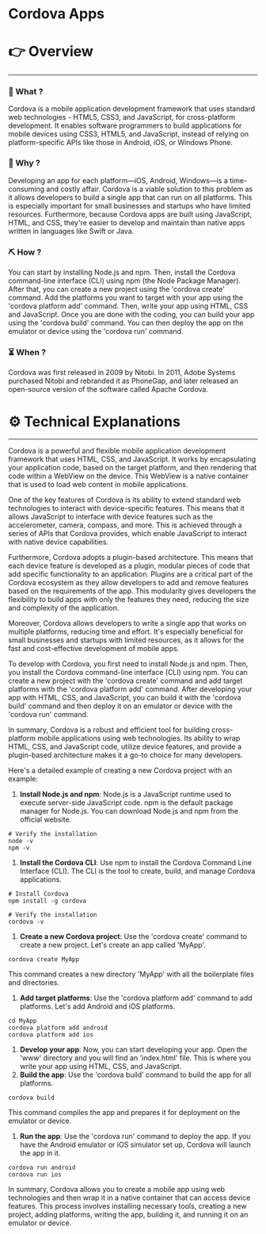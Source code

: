 # Cordova Apps


# 👉 Overview

---

### 👀 What ?

Cordova is a mobile application development framework that uses standard web technologies - HTML5, CSS3, and JavaScript, for cross-platform development. It enables software programmers to build applications for mobile devices using CSS3, HTML5, and JavaScript, instead of relying on platform-specific APIs like those in Android, iOS, or Windows Phone.


### 🧐 Why ?

Developing an app for each platform—iOS, Android, Windows—is a time-consuming and costly affair. Cordova is a viable solution to this problem as it allows developers to build a single app that can run on all platforms. This is especially important for small businesses and startups who have limited resources. Furthermore, because Cordova apps are built using JavaScript, HTML, and CSS, they're easier to develop and maintain than native apps written in languages like Swift or Java.


### ⛏️ How ?

You can start by installing Node.js and npm. Then, install the Cordova command-line interface (CLI) using npm (the Node Package Manager). After that, you can create a new project using the 'cordova create' command. Add the platforms you want to target with your app using the 'cordova platform add' command. Then, write your app using HTML, CSS and JavaScript. Once you are done with the coding, you can build your app using the 'cordova build' command. You can then deploy the app on the emulator or device using the 'cordova run' command.


### ⏳ When ?

Cordova was first released in 2009 by Nitobi. In 2011, Adobe Systems purchased Nitobi and rebranded it as PhoneGap, and later released an open-source version of the software called Apache Cordova.


# ⚙️ Technical Explanations

---

Cordova is a powerful and flexible mobile application development framework that uses HTML, CSS, and JavaScript. It works by encapsulating your application code, based on the target platform, and then rendering that code within a WebView on the device. This WebView is a native container that is used to load web content in mobile applications.

One of the key features of Cordova is its ability to extend standard web technologies to interact with device-specific features. This means that it allows JavaScript to interface with device features such as the accelerometer, camera, compass, and more. This is achieved through a series of APIs that Cordova provides, which enable JavaScript to interact with native device capabilities.

Furthermore, Cordova adopts a plugin-based architecture. This means that each device feature is developed as a plugin, modular pieces of code that add specific functionality to an application. Plugins are a critical part of the Cordova ecosystem as they allow developers to add and remove features based on the requirements of the app. This modularity gives developers the flexibility to build apps with only the features they need, reducing the size and complexity of the application.

Moreover, Cordova allows developers to write a single app that works on multiple platforms, reducing time and effort. It's especially beneficial for small businesses and startups with limited resources, as it allows for the fast and cost-effective development of mobile apps.

To develop with Cordova, you first need to install Node.js and npm. Then, you install the Cordova command-line interface (CLI) using npm. You can create a new project with the 'cordova create' command and add target platforms with the 'cordova platform add' command. After developing your app with HTML, CSS, and JavaScript, you can build it with the 'cordova build' command and then deploy it on an emulator or device with the 'cordova run' command.

In summary, Cordova is a robust and efficient tool for building cross-platform mobile applications using web technologies. Its ability to wrap HTML, CSS, and JavaScript code, utilize device features, and provide a plugin-based architecture makes it a go-to choice for many developers.

Here's a detailed example of creating a new Cordova project with an example:

1. **Install Node.js and npm**: Node.js is a JavaScript runtime used to execute server-side JavaScript code. npm is the default package manager for Node.js. You can download Node.js and npm from the official website.

```
# Verify the installation
node -v
npm -v

```

1. **Install the Cordova CLI**: Use npm to install the Cordova Command Line Interface (CLI). The CLI is the tool to create, build, and manage Cordova applications.

```
# Install Cordova
npm install -g cordova

# Verify the installation
cordova -v

```

1. **Create a new Cordova project**: Use the 'cordova create' command to create a new project. Let's create an app called 'MyApp'.

```
cordova create MyApp

```

This command creates a new directory 'MyApp' with all the boilerplate files and directories.

1. **Add target platforms**: Use the 'cordova platform add' command to add platforms. Let's add Android and iOS platforms.

```
cd MyApp
cordova platform add android
cordova platform add ios

```

1. **Develop your app**: Now, you can start developing your app. Open the 'www' directory and you will find an 'index.html' file. This is where you write your app using HTML, CSS, and JavaScript.
2. **Build the app**: Use the 'cordova build' command to build the app for all platforms.

```
cordova build

```

This command compiles the app and prepares it for deployment on the emulator or device.

1. **Run the app**: Use the 'cordova run' command to deploy the app. If you have the Android emulator or iOS simulator set up, Cordova will launch the app in it.

```
cordova run android
cordova run ios

```

In summary, Cordova allows you to create a mobile app using web technologies and then wrap it in a native container that can access device features. This process involves installing necessary tools, creating a new project, adding platforms, writing the app, building it, and running it on an emulator or device.

